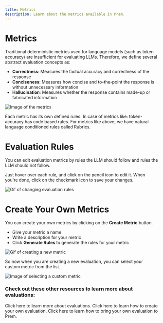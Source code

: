 ```yaml
---
title: Metrics
description: Learn about the metrics available in Prem.
---
```


# Metrics
Traditional deterministic metrics used for language models (such as token accuracy) are insufficient for evaluating LLMs. Therefore, we define several abstract evaluation concepts as:

- **Correctness**: Measures the factual accuracy and correctness of the response
- **Conciseness**: Measures how concise and to-the-point the response is without unnecessary information
- **Hallucination**: Measures whether the response contains made-up or fabricated information
<img src="https://static.premai.io/prem-saas-docs/evaluations/metrics/metrics.png" alt="Image of the metrics" />




 Each metric has its own defined rules. In case of metrics like: token-accuracy has code based rules. For metrics like above, we have natural language conditioned rules called Rubrics.


# Evaluation Rules

You can edit evaluation metrics by rules the LLM should follow and rules the LLM should not follow.

Just hover over each rule, and click on the pencil icon to edit it. When you're done, click on the checkmark icon to save your changes.

<img src="https://static.premai.io/prem-saas-docs/evaluations/metrics/change-rules.gif" alt="Gif of changing evaluation rules" />


# Create Your Own Metrics

You can create your own metrics by clicking on the **Create Metric** button. 
- Give your metric a name
- Write a description for your metric
- Click **Generate Rules** to generate the rules for your metric
<img src="https://static.premai.io/prem-saas-docs/evaluations/metrics/create-metric.gif" alt="Gif of creating a new metric" />

So now when you are creating a new evaluation, you can select your custom metric from the list.

<img src="https://static.premai.io/prem-saas-docs/evaluations/metrics/choose-custom-metric.gif" alt="Image of selecting a custom metric" />

### Check out these other resources to learn more about evaluations:
<CardGroup cols={3}>
<Card title="Overview" icon="chart-simple" href="/evaluations/overview">
    Click here to learn more about evaluations.
</Card>
<Card title="Get Started with Evaluations" icon="chart-simple" href="/evaluations/get-started">
    Click here to learn how to create your own evaluation.
</Card>

<Card title="Bring Your Own Evaluation" icon="chart-simple" href="/evaluations/bring-your-own-eval">
    Click here to learn how to bring your own evaluation to Prem.
</Card>
</CardGroup>

